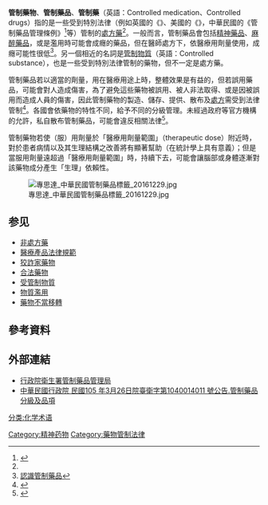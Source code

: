 {{expert|time=2017-04-03T11:46:42+00:00}}
{{globalize|time=2017-04-03T09:50:17+00:00}}
{{medical}}
{{藥學}}
{{distinguish|毒品}} <!-- Not to be confused with PAGE1. -->
'''管制藥物'''、'''管制藥品'''、'''管制藥'''（英語：Controlled medication、Controlled drugs）指的是一些受到特別法律（例如英國的《{{le|1971年濫用藥物法|Misuse of Drugs Act 1971}}》、美國的《{{le|管制藥物法|Controlled Substances Act}}》，中華民國的《管制藥品管理條例》<ref>{{Cite web |url=http://www.fda.gov.tw/upload/46/%E7%AE%A1%E5%88%B6%E8%97%A5%E5%93%81%E7%AE%A1%E7%90%86%E6%A2%9D%E4%BE%8B.pdf |title=管制藥品管理條例 |accessdate=2017-07-15 |archiveurl=https://web.archive.org/web/20160706060507/http://www.fda.gov.tw/upload/46/%E7%AE%A1%E5%88%B6%E8%97%A5%E5%93%81%E7%AE%A1%E7%90%86%E6%A2%9D%E4%BE%8B.pdf |archivedate=2016-07-06 |deadurl=yes }}</ref>等）管制的[[處方藥|處方藥]]<ref name="NHS"/>。一般而言，管制藥品會包括[[精神藥品|精神藥品]]、[[麻醉藥品|麻醉藥品]]，或是濫用時可能會成癮的藥品，但在醫師處方下，依醫療用劑量使用，成癮可能性很低<ref name=kfsyscc>[http://www.kfsyscc.org/about/interview-topics/ren-shi-guan-zhi-yao-pin 認識管制藥品]</ref>。另一個相近的名詞是[[管制物質|管制物質]]（英語：Controlled substance），也是一些受到特別法律管制的藥物，但不一定是處方藥。

管制藥品若以適當的劑量，用在醫療用途上時，整體效果是有益的，但若誤用藥品，可能會對人造成傷害，為了避免這些藥物被誤用、被人非法取得、或是因被誤用而造成人員的傷害，因此管制藥物的製造、儲存、提供、散布及[[處方|處方]]需受到法律管制<ref name="NHS">{{cite web |url=http://www.nhs.uk/chq/Pages/1391.aspx?CategoryID=73 |title=What's controlled meds? |publisher=Nhs.uk |date=2015-11-24 |accessdate=2017-04-05 |archive-date=2017-05-03 |archive-url=https://web.archive.org/web/20170503060547/http://www.nhs.uk/chq/Pages/1391.aspx?CategoryID=73 |dead-url=no }}</ref>。各國會依藥物的特性不同，給予不同的分級管理。未經過政府等官方機構的允許，私自散布管制藥品，可能會違反相關法律<ref>{{cite web |url=http://www.fda.gov.tw/tc/includes/GetFile.ashx?id=1100&chk=b105df22-6bda-473c-8da8-ae0e84d703b3&mid=46&name=fdContent |title=中華民國行政院 民國105 年3月26日院臺衛字第1040014011 號公告.管制藥品分級及品項 |date= |accessdate=2017-04-05 |archive-date=2016-05-13 |archive-url=https://web.archive.org/web/20160513005630/http://www.fda.gov.tw/tc/includes/GetFile.ashx?id=1100&chk=b105df22-6bda-473c-8da8-ae0e84d703b3&mid=46&name=fdContent |dead-url=no }}</ref>。

管制藥物若使（服）用劑量於「醫療用劑量範圍」（therapeutic dose）附近時，對於患者病情以及其生理結構之改善將有顯著幫助（在統計學上具有意義）；但是當服用劑量遠超過「醫療用劑量範圍」時，持續下去，可能會讓腦部或身體逐漸對該藥物成分產生「生理」依賴性。

[[File:專思達_中華民國管制藥品標籤_20161229.jpg|thumb]]

== 参见 ==
* [[非處方藥|非處方藥]]
* [[醫療產品法律規範|醫療產品法律規範]]
* [[狡詐家藥物|狡詐家藥物]]
* [[合法藥物|合法藥物]]
*[[受管制物質|受管制物質]]
*[[物質濫用|物質濫用]]
*[[藥物不當移轉|藥物不當移轉]]

==參考資料==
{{Reflist}}

== 外部連結 ==
* [http://cdmis.fda.gov.tw/ 行政院衛生署管制藥品管理局]
* [http://www.fda.gov.tw/tc/includes/GetFile.ashx?id=1100&chk=b105df22-6bda-473c-8da8-ae0e84d703b3&mid=46&name=fdContent  中華民國行政院 民國105 年3月26日院臺衛字第1040014011 號公告.管制藥品分級及品項] {{Wayback|url=http://www.fda.gov.tw/tc/includes/GetFile.ashx?id=1100&chk=b105df22-6bda-473c-8da8-ae0e84d703b3&mid=46&name=fdContent |date=20160513005630 }}

[[Category:精神药物|Category:精神药物]]
[[Category:藥物管制法律|Category:藥物管制法律]]
[[分类:化学术语|分类:化学术语]]
{{药理学}}
{{主要药物分类}}